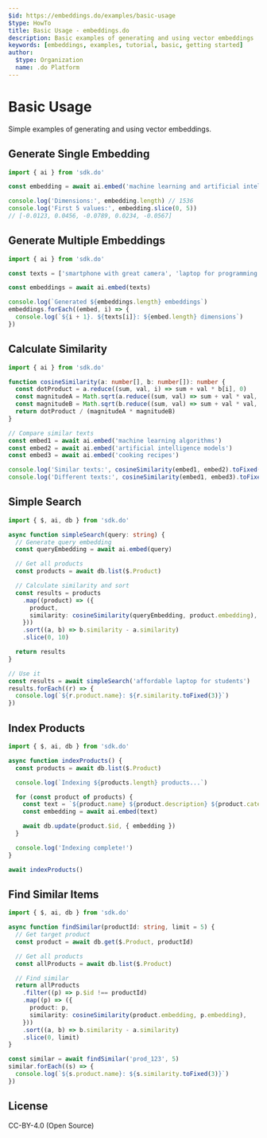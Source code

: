 ```yaml
---
$id: https://embeddings.do/examples/basic-usage
$type: HowTo
title: Basic Usage - embeddings.do
description: Basic examples of generating and using vector embeddings
keywords: [embeddings, examples, tutorial, basic, getting started]
author:
  $type: Organization
  name: .do Platform
---
```


# Basic Usage

Simple examples of generating and using vector embeddings.

## Generate Single Embedding

```typescript
import { ai } from 'sdk.do'

const embedding = await ai.embed('machine learning and artificial intelligence')

console.log('Dimensions:', embedding.length) // 1536
console.log('First 5 values:', embedding.slice(0, 5))
// [-0.0123, 0.0456, -0.0789, 0.0234, -0.0567]
```

## Generate Multiple Embeddings

```typescript
import { ai } from 'sdk.do'

const texts = ['smartphone with great camera', 'laptop for programming', 'wireless headphones', 'fitness tracker watch']

const embeddings = await ai.embed(texts)

console.log(`Generated ${embeddings.length} embeddings`)
embeddings.forEach((embed, i) => {
  console.log(`${i + 1}. ${texts[i]}: ${embed.length} dimensions`)
})
```

## Calculate Similarity

```typescript
import { ai } from 'sdk.do'

function cosineSimilarity(a: number[], b: number[]): number {
  const dotProduct = a.reduce((sum, val, i) => sum + val * b[i], 0)
  const magnitudeA = Math.sqrt(a.reduce((sum, val) => sum + val * val, 0))
  const magnitudeB = Math.sqrt(b.reduce((sum, val) => sum + val * val, 0))
  return dotProduct / (magnitudeA * magnitudeB)
}

// Compare similar texts
const embed1 = await ai.embed('machine learning algorithms')
const embed2 = await ai.embed('artificial intelligence models')
const embed3 = await ai.embed('cooking recipes')

console.log('Similar texts:', cosineSimilarity(embed1, embed2).toFixed(3)) // ~0.850
console.log('Different texts:', cosineSimilarity(embed1, embed3).toFixed(3)) // ~0.120
```

## Simple Search

```typescript
import { $, ai, db } from 'sdk.do'

async function simpleSearch(query: string) {
  // Generate query embedding
  const queryEmbedding = await ai.embed(query)

  // Get all products
  const products = await db.list($.Product)

  // Calculate similarity and sort
  const results = products
    .map((product) => ({
      product,
      similarity: cosineSimilarity(queryEmbedding, product.embedding),
    }))
    .sort((a, b) => b.similarity - a.similarity)
    .slice(0, 10)

  return results
}

// Use it
const results = await simpleSearch('affordable laptop for students')
results.forEach((r) => {
  console.log(`${r.product.name}: ${r.similarity.toFixed(3)}`)
})
```

## Index Products

```typescript
import { $, ai, db } from 'sdk.do'

async function indexProducts() {
  const products = await db.list($.Product)

  console.log(`Indexing ${products.length} products...`)

  for (const product of products) {
    const text = `${product.name} ${product.description} ${product.category}`
    const embedding = await ai.embed(text)

    await db.update(product.$id, { embedding })
  }

  console.log('Indexing complete!')
}

await indexProducts()
```

## Find Similar Items

```typescript
import { $, ai, db } from 'sdk.do'

async function findSimilar(productId: string, limit = 5) {
  // Get target product
  const product = await db.get($.Product, productId)

  // Get all products
  const allProducts = await db.list($.Product)

  // Find similar
  return allProducts
    .filter((p) => p.$id !== productId)
    .map((p) => ({
      product: p,
      similarity: cosineSimilarity(product.embedding, p.embedding),
    }))
    .sort((a, b) => b.similarity - a.similarity)
    .slice(0, limit)
}

const similar = await findSimilar('prod_123', 5)
similar.forEach((s) => {
  console.log(`${s.product.name}: ${s.similarity.toFixed(3)}`)
})
```

## License

CC-BY-4.0 (Open Source)

